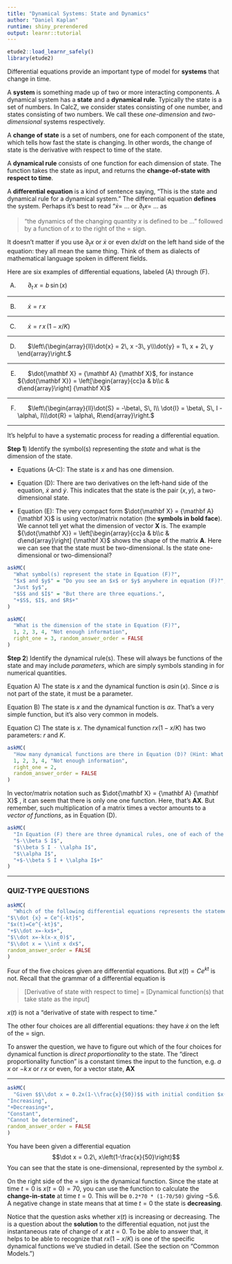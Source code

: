 ```yaml
---
title: "Dynamical Systems: State and Dynamics"
author: "Daniel Kaplan"
runtime: shiny_prerendered
output: learnr::tutorial
---
```


```r
etude2::load_learnr_safely()
library(etude2)
```

Differential equations provide an important type of model for **systems** that change in time.

A **system** is something made up of two or more interacting components. A dynamical system has a **state** and a **dynamical rule**. Typically the state is a set of numbers. In CalcZ, we consider states consisting of one number, and states consisting of two numbers. We call these *one-dimension* and *two-dimensional* systems respectively.

A **change of state** is a set of numbers, one for each component of the state, which tells how fast the state is changing. In other words, the change of state is the derivative with respect to time of the state.

A **dynamical rule** consists of one function for each dimension of state. The function takes the state as input, and returns the **change-of-state with respect to time**.

A **differential equation** is a kind of sentence saying, "This is the state and dynamical rule for a dynamical system." The differential equation **defines** the system. Perhaps it's best to read "$\dot{x} =\ ...$  or $\partial_t x = \ ...$ as 

> "the dynamics of the changing quantity $x$ is defined to be ..." followed by a function of $x$ to the right of the $=$ sign. 

It doesn't matter if you use $\partial_t x$ or $\dot{x}$ or even $dx/dt$ on the left hand side of the equation: they all mean the same thing. Think of them as dialects of mathematical language spoken in different fields.


Here are six examples of differential equations, labeled (A) through (F). 

A)       $\partial_t\, x = b\, \sin(x)$

---

B)       $\dot{x} = r\, x$

---

C)       $\dot{x} = r\, x\, (1 - x/K)$

---

D)       $\left\{\begin{array}{ll}\dot{x} = 2\, x -3\, y\\\dot{y} = 1\, x + 2\, y \end{array}\right.$

---

E)       $\dot{\mathbf X} = {\mathbf A} {\mathbf X}$, for instance 
${\dot{\mathbf X}} = \left[\begin{array}{cc}a & b\\c & d\end{array}\right] {\mathbf X}$

---

F)       $\left\{\begin{array}{ll}\dot{S} = -\beta\, S\, I\\ \dot{I} = \beta\, S\, I - \alpha\, I\\\dot{R} = \alpha\, R\end{array}\right.$

---

It's helpful to have a systematic process for reading a differential equation.

**Step 1**) Identify the symbol(s) representing the *state* and what is the dimension of the state.

- Equations (A-C): The state is $x$ and has one dimension.

- Equation (D): There are two derivatives on the left-hand side of the equation, $\dot{x}$ and $\dot{y}$. This indicates that the state is the pair $(x, y)$, a two-dimensional state. 

- Equation (E): The very compact form $\dot{\mathbf X} = {\mathbf A} {\mathbf X}$ is using vector/matrix notation (the **symbols in bold face**). We cannot tell yet what the dimension of vector $\mathbf X$ is. The example ${\dot{\mathbf X}} = \left[\begin{array}{cc}a & b\\c & d\end{array}\right] {\mathbf X}$ shows the shape of the matrix $\mathbf A$. Here we can see that the state must be two-dimensional. 
Is the state one-dimensional or two-dimensional?

```r
askMC(
  "What symbol(s) represent the state in Equation (F)?",
  "$x$ and $y$" = "Do you see an $x$ or $y$ anywhere in equation (F)?",
  "Just $y$",
  "$S$ and $I$" = "But there are three equations.",
  "+$S$, $I$, and $R$+"
)
```


```r
askMC(
  "What is the dimension of the state in Equation (F)?",
  1, 2, 3, 4, "Not enough information",
  right_one = 3, random_answer_order = FALSE
)
```

**Step 2**) Identify the dynamical rule(s). These will always be functions of the state and may include *parameters*, which are simply symbols standing in for numerical quantities.

Equation A) The state is $x$ and the dynamical function is $a \sin(x)$. Since $a$ is not part of the state, it must be a parameter.

Equation B) The state is $x$ and the dynamical function is $a x$. That's a very simple function, but it's also very common in models.

Equation C) The state is $x$. The dynamical function $r x (1 - x/K)$ has two parameters: $r$ and $K$.

```r
askMC(
  "How many dynamical functions are there in Equation (D)? (Hint: What is the dimension of the state in Equation (D)?)",
  1, 2, 3, 4, "Not enough information",
  right_one = 2,
  random_answer_order = FALSE
)
```

In vector/matrix notation such as $\dot{\mathbf X} = {\mathbf A} {\mathbf X}$ , it can seem that there is only one one function. Here, that's ${\mathbf A} {\mathbf X}$. But remember, such multiplication of a matrix times a vector amounts to a *vector of functions*, as in Equation (D).


```r
askMC(
  "In Equation (F) there are three dynamical rules, one of each of the components of the state. Which of these is **not** one of those functions?",
  "$-\\beta S I$",
  "$\\beta S I - \\alpha I$",
  "$\\alpha I$", 
  "+$-\\beta S I + \\alpha I$+"
)
```

-----

### QUIZ-TYPE QUESTIONS

```r
askMC(
  "Which of the following differential equations represents the statement: *\"The rate at which the radioactive substance decays is directly proportional to the amount of substance remaining.\"*",
"$\\dot {x} = Ce^{-kt}$",
"$x(t)=Ce^{-kt}$",
"+$\\dot x=-kx$+",
"$\\dot x=-k(x-x_0)$",
"$\\dot x = \\int x dx$",
random_answer_order = FALSE
)
```

Four of the five choices given are differential equations. But $x(t) = C e^{kt}$ is not. Recall that the grammar of a differential equation is 

> [Derivative of state with respect to time] = [Dynamical function(s) that take state as the input] 

$x(t)$ is not a "derivative of state with respect to time." 

The other four choices are all differential equations: they have $\dot{x}$ on the left of the $=$ sign. 

To answer the question, we have to figure out which of the four choices for dynamical function is *direct proportionality* to the state. The "direct proportionality function" is a constant times the input to the function, e.g. $a\, x$ or $-k\, x$ or $r\, x$ or even, for a vector state, ${\mathbf A} {\mathbf X}$

-----

```r
askMC(
  "Given $$\\dot x = 0.2x(1-\\frac{x}{50})$$ with initial condition $x(0)=70$, is $x(t)$ increasing, decreasing, constant, or cannot be determined?",
"Increasing",
"+Decreasing+",
"Constant",
"Cannot be determined",
random_answer_order = FALSE
)
```

You have been given a differential equation $$\dot x = 0.2\, x\left(1-\frac{x}{50}\right)$$
You can see that the state is one-dimensional, represented by the symbol $x$. 

On the right side of the $=$ sign is the dynamical function. Since the state at time $t=0$ is $x(t=0) = 70$, you can use the function to calculate the **change-in-state** at time $t=0$. This will be `0.2*70 * (1-70/50)` giving $-5.6$. A negative change in state means that at time $t=0$ the state is **decreasing**. 

Notice that the question asks whether $x(t)$ is increasing or decreasing. The is a question about the **solution** to the differential equation, not just the instantaneous rate of change of $x$ at $t=0$. To be able to answer that, it helps to be able to recognize that $r x (1-x/K)$ is one of the specific dynamical functions we've studied in detail. (See the section on "Common Models.")
